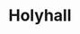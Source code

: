 
# Holyhall
<ProjectDetails
  floatRight
  region="Reach"
  house="House Graceford"
  type="Castle"
  status="Completed"
  warp="/warp holyhall"
  projectLead="Margaery_Tyrell, Desmera_Redwyne"
  dateStarted="2019-02-11T08:00:00+00:00"
  dateCompleted="2019-02-11T08:00:00+00:00"
/>

